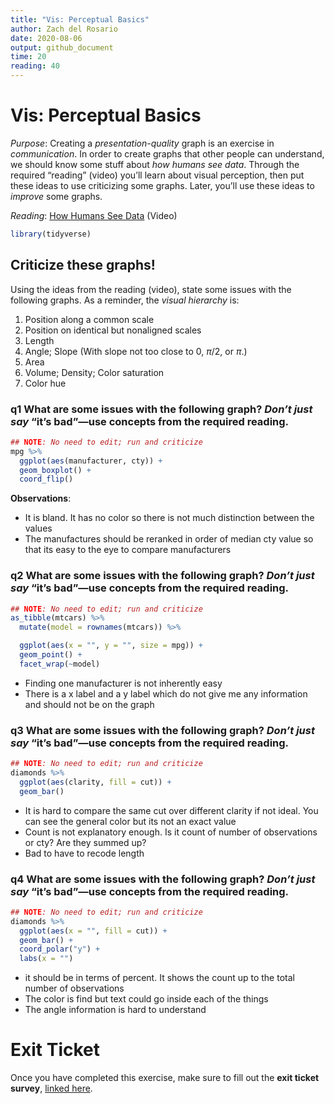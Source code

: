 ```yaml
---
title: "Vis: Perceptual Basics"
author: Zach del Rosario
date: 2020-08-06
output: github_document
time: 20
reading: 40
---
```


# Vis: Perceptual Basics

*Purpose*: Creating a *presentation-quality* graph is an exercise in *communication*. In order to create graphs that other people can understand, we should know some stuff about *how humans see data*. Through the required "reading" (video) you'll learn about visual perception, then put these ideas to use criticizing some graphs. Later, you'll use these ideas to *improve* some graphs.

*Reading*: [How Humans See Data](https://www.youtube.com/watch?v=fSgEeI2Xpdc&list=PLluqivwOH1ouKkbM0c6x-g7DQnXF0UmC0&index=37&t=0s) (Video)

```r
library(tidyverse)
```

## Criticize these graphs!

<!-- -------------------------------------------------- -->

Using the ideas from the reading (video), state some issues with the following graphs. As a reminder, the *visual hierarchy* is:

1.  Position along a common scale
2.  Position on identical but nonaligned scales
3.  Length
4.  Angle; Slope (With slope not too close to 0, $\pi/2$, or $\pi$.)
5.  Area
6.  Volume; Density; Color saturation
7.  Color hue

### **q1** What are some issues with the following graph? *Don't just say* "it's bad"---use concepts from the required reading.

```r
## NOTE: No need to edit; run and criticize
mpg %>%
  ggplot(aes(manufacturer, cty)) +
  geom_boxplot() +
  coord_flip()
```

**Observations**:

-   It is bland. It has no color so there is not much distinction between the values
-   The manufactures should be reranked in order of median cty value so that its easy to the eye to compare manufacturers

### **q2** What are some issues with the following graph? *Don't just say* "it's bad"---use concepts from the required reading.

```r
## NOTE: No need to edit; run and criticize
as_tibble(mtcars) %>%
  mutate(model = rownames(mtcars)) %>%

  ggplot(aes(x = "", y = "", size = mpg)) +
  geom_point() +
  facet_wrap(~model)
```

-   Finding one manufacturer is not inherently easy
-   There is a x label and a y label which do not give me any information and should not be on the graph

### **q3** What are some issues with the following graph? *Don't just say* "it's bad"---use concepts from the required reading.

```r
## NOTE: No need to edit; run and criticize
diamonds %>%
  ggplot(aes(clarity, fill = cut)) +
  geom_bar()
```

-   It is hard to compare the same cut over different clarity if not ideal. You can see the general color but its not an exact value
-   Count is not explanatory enough. Is it count of number of observations or cty? Are they summed up?
-   Bad to have to recode length

### **q4** What are some issues with the following graph? *Don't just say* "it's bad"---use concepts from the required reading.

```r
## NOTE: No need to edit; run and criticize
diamonds %>%
  ggplot(aes(x = "", fill = cut)) +
  geom_bar() +
  coord_polar("y") +
  labs(x = "")
```

-   it should be in terms of percent. It shows the count up to the total number of observations
-   The color is find but text could go inside each of the things
-   The angle information is hard to understand

<!-- include-exit-ticket -->

# Exit Ticket

<!-- -------------------------------------------------- -->

Once you have completed this exercise, make sure to fill out the **exit ticket survey**, [linked here](https://docs.google.com/forms/d/e/1FAIpQLSeuq2LFIwWcm05e8-JU84A3irdEL7JkXhMq5Xtoalib36LFHw/viewform?usp=pp_url&entry.693978880=e-vis07-perception-assignment.Rmd).
